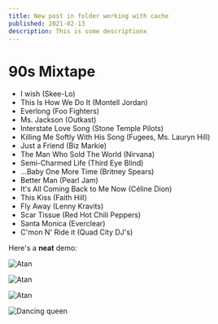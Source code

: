 ```yaml
---
title: New post in folder working with cache
published: 2021-02-13
description: This is some descriptionx
---
```


# 90s Mixtape

- I wish (Skee-Lo)
- This Is How We Do It (Montell Jordan)
- Everlong (Foo Fighters)
- Ms. Jackson (Outkast)
- Interstate Love Song (Stone Temple Pilots)
- Killing Me Softly With His Song (Fugees, Ms. Lauryn Hill)
- Just a Friend (Biz Markie)
- The Man Who Sold The World (Nirvana)
- Semi-Charmed Life (Third Eye Blind)
- ...Baby One More Time (Britney Spears)
- Better Man (Pearl Jam)
- It's All Coming Back to Me Now (Céline Dion)
- This Kiss (Faith Hill)
- Fly Away (Lenny Kravits)
- Scar Tissue (Red Hot Chili Peppers)
- Santa Monica (Everclear)
- C'mon N' Ride it (Quad City DJ's)



Here's a **neat** demo:

<Counter />
<Demo />

![Atan](https://images.prismic.io/tm-assets/99d26950-f370-4052-9dc7-05dd77230ee8_atan-atan2.png?auto=compress,format)

![Atan](https://a.storyblok.com/f/144790/969x511/86cd7fc103/atan-atan2.png/m/)

![Atan](http://images.ctfassets.net/ml85nfvw9ik2/4HMuZHIdJ15rqfpG1Goqhj/d7ec99a13d79b861e65c0867d429f513/atan-atan2.png?fm=webp)

![Dancing queen](https://images.prismic.io/slicemachine-blank/6b2bf485-aa12-44ef-8f06-dce6b91b9309_dancing.png?auto=compress,format)
